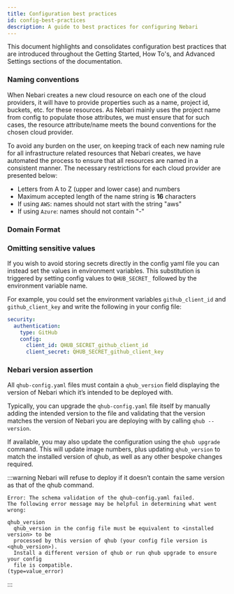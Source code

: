 ```yaml
---
title: Configuration best practices
id: config-best-practices
description: A guide to best practices for configuring Nebari
---
```


This document highlights and consolidates configuration best practices that are introduced throughout the Getting Started, How To's, and Advanced Settings sections of the documentation.

### Naming conventions

When Nebari creates a new cloud resource on each one of the cloud providers, it will have to provide properties such as a name, project id, buckets, etc. for these resources.
As Nebari mainly uses the project name from config to populate those attributes, we must ensure that for such cases, the resource attribute/name meets the bound conventions for the chosen cloud provider.

To avoid any burden on the user, on keeping track of each new naming rule for all infrastructure related resources that Nebari creates, we have automated the process to ensure that all resources are named in a consistent manner.
The necessary restrictions for each cloud provider are presented below:

- Letters from A to Z (upper and lower case) and numbers
- Maximum accepted length of the name string is **16** characters
- If using `AWS`: names should not start with the string "aws"
- If using `Azure`: names should not contain "-"


### Domain Format

### Omitting sensitive values

If you wish to avoid storing secrets directly in the config yaml file you can instead set the values in environment variables. This substitution is triggered by setting config
values to `QHUB_SECRET_` followed by the environment variable name.

For example, you could set the environment variables `github_client_id` and `github_client_key` and write the
following in your config file:

```yaml
security:
  authentication:
    type: GitHub
    config:
      client_id: QHUB_SECRET_github_client_id
      client_secret: QHUB_SECRET_github_client_key
```

### Nebari version assertion

All `qhub-config.yaml` files must contain a `qhub_version` field displaying the version of Nebari which it’s intended to be deployed with.

Typically, you can upgrade the `qhub-config.yaml` file itself by manually adding the intended version to the file and validating that the version matches the version of Nebari you are deploying with by calling `qhub --version`.

If available, you may also update the configuration using the `qhub upgrade` command. This will update image numbers, plus updating `qhub_version` to match the installed version of qhub, as well as any other bespoke changes required.

:::warning
Nebari will refuse to deploy if it doesn’t contain the same version as that of the qhub command.
```
Error: The schema validation of the qhub-config.yaml failed.
The following error message may be helpful in determining what went wrong:

qhub_version
  qhub_version in the config file must be equivalent to <installed version> to be
  processed by this version of qhub (your config file version is <qhub_version>).
  Install a different version of qhub or run qhub upgrade to ensure your config
  file is compatible.
(type=value_error)
```
:::